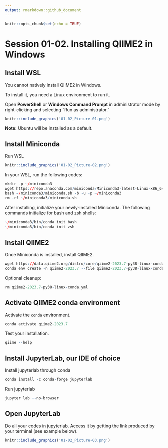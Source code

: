 ```yaml
---
output: rmarkdown::github_document
---
```


```r
knitr::opts_chunk$set(echo = TRUE)
```

# Session 01-02. Installing QIIME2 in Windows
## Install WSL
You cannot natively install QIIME2 in Windows.

To install it, you need a Linux environment to run it.

Open **PowerShell** or **Windows Command Prompt** in administrator mode by right-clicking and selecting "Run as administrator."

```r
knitr::include_graphics('01-02_Picture-01.png')
```

**Note:** Ubuntu will be installed as a default.

## Install Miniconda
Run WSL

```r
knitr::include_graphics('01-02_Picture-02.png')
```

In your WSL, run the following codes:

```r
mkdir -p ~/miniconda3
wget https://repo.anaconda.com/miniconda/Miniconda3-latest-Linux-x86_64.sh -O ~/miniconda3/miniconda.sh
bash ~/miniconda3/miniconda.sh -b -u -p ~/miniconda3
rm -rf ~/miniconda3/miniconda.sh
```

After installing, initialize your newly-installed Miniconda. The following commands initialize for bash and zsh shells:

```r
~/miniconda3/bin/conda init bash
~/miniconda3/bin/conda init zsh
```

## Install QIIME2
Once Miniconda is installed, install QIIME2.

```r
wget https://data.qiime2.org/distro/core/qiime2-2023.7-py38-linux-conda.yml
conda env create -n qiime2-2023.7 --file qiime2-2023.7-py38-linux-conda.yml
```

Optional cleanup:

```r
rm qiime2-2023.7-py38-linux-conda.yml
```

## Activate QIIME2 conda environment
Activate the `conda` environment.

```r
conda activate qiime2-2023.7
```


Test your installation.

```r
qiime --help
```

## Install JupyterLab, our IDE of choice
Install jupyterlab through conda

```r
conda install -c conda-forge jupyterlab
```

Run jupyterlab

```r
jupyter lab --no-browser
```

## Open JupyterLab
Do all your codes in jupyterlab. Access it by getting the link produced by your terminal (see example below).

```r
knitr::include_graphics('01-02_Picture-03.png')
```

